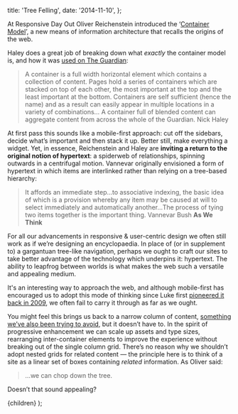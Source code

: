 
  title: 'Tree Felling',
  date: '2014-11-10',
};

At Responsive Day Out Oliver Reichenstein introduced the ‘[Container Model](https://web.archive.org/web/20150315225842/https://huffduffer.com/adactio/167836)’, a new means of information architecture that recalls the origins of the web.

Haley does a great job of breaking down what *exactly* the container model is, and how it was [used on The Guardian](http://next.theguardian.com/blog/container-model-blended-content/):

> A container is a full width horizontal element which contains a collection of content. Pages hold a series of containers which are stacked on top of each other, the most important at the top and the least important at the bottom. Containers are self sufficient (hence the name) and as a result can easily appear in multiple locations in a variety of combinations… A container full of blended content can aggregate content from across the whole of the Guardian. Nick Haley

At first pass this sounds like a mobile-first approach: cut off the sidebars, decide what’s important and then stack it up. Better still, make everything a widget. Yet, in essence, Reichenstein and Haley are **inviting a return to the original notion of hypertext**: a spiderweb of relationships, spinning  outwards in a centrifugal motion. Vannevar originally envisioned a form of hypertext in which items are interlinked rather than relying on a tree-based hierarchy:

> It affords an immediate step…to associative indexing, the basic idea of which is a provision whereby any item may be caused at will to select immediately and automatically another…The process of tying two items together is the important thing. Vannevar Bush **As We Think**

For all our advancements in responsive & user-centric design we often still work as if we’re designing an encyclopaedia. In place of (or in supplement to) a gargantuan tree-like navigation, perhaps we ought to craft our sites to take better advantage of the technology which underpins it: hypertext. The ability to leapfrog between worlds is what makes the web such a versatile and appealing medium.

It's an interesting way to approach the web, and although mobile-first has encouraged us to adopt this mode of thinking since Luke first [pioneered it back in 2009](http://www.lukew.com/ff/entry.asp?933), we often fail to carry it through as far as we ought.

You might feel this brings us back to a narrow column of content, [something we’ve also been trying to avoid](http://alistapart.com/article/surveying-the-big-screen), but it doesn’t have to. In the spirit of progressive enhancement we can scale up assets and type sizes, rearranging inter-container elements to improve the experience without breaking out of the single column grid. There’s no reason why we shouldn’t adopt nested grids for related content — the principle here is to think of a site as a linear set of boxes containing *related* information. As Oliver said:

> <span>…we can chop down the tree.</span>

Doesn’t that sound appealing?

  <WritingSingle meta={meta}>{children}</WritingSingle>
);